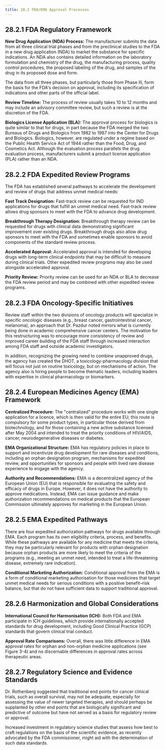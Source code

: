 ```yaml
---
title: 28.2 FDA/EMA Approval Processes
---
```






## 28.2.1 FDA Regulatory Framework

**New Drug Application (NDA) Process:**
The manufacturer submits the data from all three clinical trial phases and from the preclinical studies to the FDA in a new drug application (NDA) to market the substance for specific indications. An NDA also contains detailed information on the laboratory formulation and chemistry of the drug, the manufacturing process, quality control procedures, the proposed labeling of the drug, and samples of the drug in its proposed dose and form.

The data from all three phases, but particularly those from Phase III, form the basis for the FDA's decision on approval, including its specification of indications and other parts of the official label.

**Review Timeline:**
The process of review usually takes 10 to 12 months and may include an advisory committee review, but such a review is at the discretion of the FDA.

**Biologics License Application (BLA):**
The approval process for biologics is quite similar to that for drugs, in part because the FDA merged the two Bureaus of Drugs and Biologics from 1982 to 1987 into the Center for Drugs and Biologics. Biologics, however, are regulated under a regime based on the Public Health Service Act of 1944 rather than the Food, Drug, and Cosmetics Act. Although the evaluation process parallels the drug evaluation process, manufacturers submit a product license application (PLA) rather than an NDA.

## 28.2.2 FDA Expedited Review Programs

The FDA has established several pathways to accelerate the development and review of drugs that address unmet medical needs:

**Fast Track Designation:**
Fast-track review can be requested for IND applications for drugs that fulfill an unmet medical need. Fast-track review allows drug sponsors to meet with the FDA to advance drug development.

**Breakthrough Therapy Designation:**
Breakthrough therapy review can be requested for drugs with clinical data demonstrating significant improvement over existing drugs. Breakthrough drugs also allow drug sponsors to meet with the FDA and sometimes enable sponsors to avoid components of the standard review process.

**Accelerated Approval:**
Accelerated approval is intended for developing drugs with long-term clinical endpoints that may be difficult to measure during clinical trials. Other expedited review programs may also be used alongside accelerated approval.

**Priority Review:**
Priority review can be used for an NDA or BLA to decrease the FDA review period and may be combined with other expedited review programs.

## 28.2.3 FDA Oncology-Specific Initiatives

Review staff within the two divisions of oncology products will specialize in specific oncologic diseases (e.g., breast cancer, gastrointestinal cancer, melanoma), an approach that Dr. Pazdur noted mirrors what is currently being done in academic comprehensive cancer centers. The motivation for this restructuring was to encourage more consistency of review and improved career building of the FDA staff through increased interaction among FDA staff and outside academic investigators.

In addition, recognizing the growing need to combine unapproved drugs, the agency has created the DHOT, a toxicology-pharmacology division that will focus not just on routine toxicology, but on mechanisms of action. The agency also is hiring people to become thematic leaders, including leaders with expertise in clinical pharmacology or biomarkers.

## 28.2.4 European Medicines Agency (EMA) Framework

**Centralized Procedure:**
The "centralized" procedure works with one single application for a licence, which is then valid for the entire EU; this route is compulsory for some product types, in particular those derived from biotechnology, and for those containing a new active substance licensed after May 2004 and intended to treat the priority conditions of HIV/AIDS, cancer, neurodegenerative diseases or diabetes.

**EMA Organizational Structure:**
EMA has regulatory policies in place to support and incentivize drug development for rare diseases and conditions, including an orphan designation program, mechanisms for expedited review, and opportunities for sponsors and people with lived rare disease experience to engage with the agency.

**Authority and Recommendations:**
EMA is a decentralized agency of the European Union (EU) that is responsible for evaluating the safety and efficacy of drugs in Europe. However, it does not have the authority to approve medications. Instead, EMA can issue guidance and make authorization recommendations on medical products that the European Commission ultimately approves for marketing in the European Union.

## 28.2.5 EMA Expedited Pathways

There are four expedited authorization pathways for drugs available through EMA. Each program has its own eligibility criteria, process, and benefits. While these pathways are available for any medicine that meets the criteria, they may be particularly relevant for products with orphan designation because orphan products are more likely to meet the criteria of the programs (e.g., meeting an unmet need, intended to treat a life-threatening disease, extremely rare indication).

**Conditional Marketing Authorization:**
Conditional approval from the EMA is a form of conditional marketing authorisation for those medicines that target unmet medical needs for serious conditions with a positive benefit–risk balance, but that do not have sufficient data to support traditional approval.

## 28.2.6 Harmonization and Global Considerations

**International Council for Harmonisation (ICH):**
Both FDA and EMA participate in ICH guidelines, which provide internationally accepted standards for drug development, including Good Clinical Practice (GCP) standards that govern clinical trial conduct.

**Approval Rate Comparisons:**
Overall, there was little difference in EMA approval rates for orphan and non-orphan medicine applications (see Figure 3-4) and no discernable differences in approval rates across therapeutic areas.

## 28.2.7 Regulatory Science and Evidence Standards

Dr. Rothenberg suggested that traditional end points for cancer clinical trials, such as overall survival, may not be adequate, especially for assessing the value of newer targeted therapies, and should perhaps be supplanted by other end points that are biologically significant and predictive of outcome but have not served as a basis for regulatory review or approval.

Increased investment in regulatory science studies that assess how best to craft regulations on the basis of the scientific evidence, as recently advocated by the FDA commissioner, might aid with the determination of such data standards.
